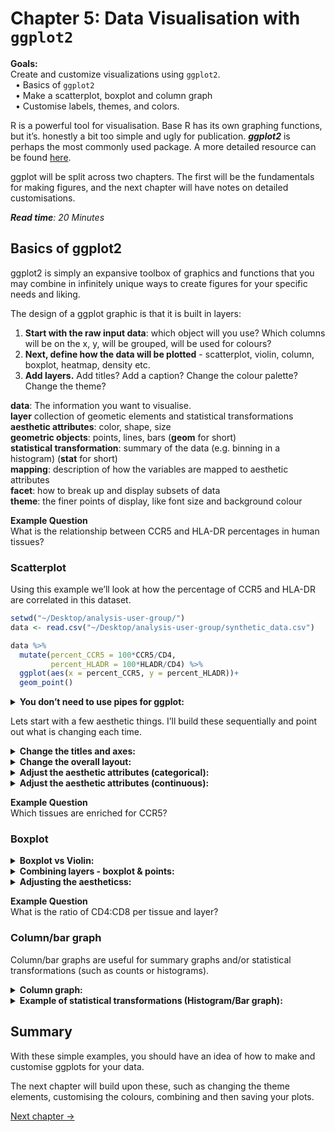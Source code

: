 

# Chapter 5: Data Visualisation with `ggplot2`

<div class="hint-goals">      
**Goals:**     
Create and customize visualizations using `ggplot2`.    
&nbsp;&nbsp;&#8226; Basics of `ggplot2`   
&nbsp;&nbsp;&#8226; Make a scatterplot, boxplot and column graph    
&nbsp;&nbsp;&#8226; Customise labels, themes, and colors.   
</div>

R is a powerful tool for visualisation. Base R has its own graphing functions, but it's. honestly a bit too simple and ugly for publication. ***ggplot2*** is perhaps the most commonly used package. A more detailed resource can be found [here](https://ggplot2-book.org/introduction). 

ggplot will be split across two chapters. The first will be the fundamentals for making figures, and the next chapter will have notes on detailed customisations. 

<read-time><i>**Read time**: 20 Minutes</i></read-time>

<wimr>


## Basics of ggplot2

ggplot2 is simply an expansive toolbox of graphics and functions that you may combine in infinitely unique ways to create figures for your specific needs and liking.

The design of a ggplot graphic is that it is built in layers:

1. **Start with the raw input data**: which object will you use? Which columns will be on the x, y, will be grouped, will be used for colours?   
2. **Next, define how the data will be plotted** - scatterplot, violin, column, boxplot, heatmap, density etc. 
3. **Add layers.** Add titles? Add a caption? Change the colour palette? Change the theme?

<div class="hint-terminology">    
**data**: The information you want to visualise.    
**layer** collection of geometic elements and statistical transformations   
**aesthetic attributes**: color, shape, size    
**geometric objects**: points, lines, bars (**geom** for short)   
**statistical transformation**: summary of the data (e.g. binning in a histogram) (**stat** for short)   
**mapping**: description of how the variables are mapped to aesthetic attributes    
**facet**: how to break up and display subsets of data    
**theme**: the finer points of display, like  font size and background colour   
</div>



<div class="hint-goals">    
**Example Question**    
What is the relationship between CCR5 and HLA-DR percentages in human tissues?   
</div>

### Scatterplot

Using this example we'll look at how the percentage of CCR5 and HLA-DR are correlated in this dataset. 

```r
setwd("~/Desktop/analysis-user-group/") 
data <- read.csv("~/Desktop/analysis-user-group/synthetic_data.csv") 
```


```r
data %>%
  mutate(percent_CCR5 = 100*CCR5/CD4,
         percent_HLADR = 100*HLADR/CD4) %>%
  ggplot(aes(x = percent_CCR5, y = percent_HLADR))+
  geom_point()
```

<details><summary>**You don't need to use pipes for ggplot:**</summary>

This will also work:

```r

data <- data %>% mutate(percent_CCR5 = 100*CCR5/CD4,
         percent_HLADR = 100*HLADR/CD4)
ggplot(data, aes(x = percent_CCR5, y = percent_HLADR))+
  geom_point()
```

<e>

</details>

Lets start with a few aesthetic things. I'll build these sequentially and point out what is changing each time.

<details><summary>**Change the titles and axes:**</summary>

```r
data %>%
  mutate(percent_CCR5 = 100*CCR5/CD4,
         percent_HLADR = 100*HLADR/CD4) %>%
  ggplot(aes(x = percent_CCR5, y = percent_HLADR))+
  geom_point() + 
  ggtitle("Add a title using ggtitle()")

data %>%
  mutate(percent_CCR5 = 100*CCR5/CD4,
         percent_HLADR = 100*HLADR/CD4) %>%
  ggplot(aes(x = percent_CCR5, y = percent_HLADR))+
  geom_point() + 
  ggtitle("Change the axes with xlab() and ylab()")+
  xlab("CCR5 %")+ylab("HLA-DR %")

data %>%
  mutate(percent_CCR5 = 100*CCR5/CD4,
         percent_HLADR = 100*HLADR/CD4) %>%
  ggplot(aes(x = percent_CCR5, y = percent_HLADR))+
  geom_point() + 
  labs(title = "Or use `labs()` to change all at once", x= "CCR5 %", y= "HLA-DR %")
```

<e>
</details>

<details><summary>**Change the overall layout:**</summary>

Use `theme_` to test out different styles. Here are my three most commonly used. 

```r
data %>%
  mutate(percent_CCR5 = 100*CCR5/CD4,
         percent_HLADR = 100*HLADR/CD4) %>%
  ggplot(aes(x = percent_CCR5, y = percent_HLADR))+
  geom_point() + 
  labs(title = "theme_classic()", x= "CCR5 %", y= "HLA-DR %")+
  theme_classic()
data %>%
  mutate(percent_CCR5 = 100*CCR5/CD4,
         percent_HLADR = 100*HLADR/CD4) %>%
  ggplot(aes(x = percent_CCR5, y = percent_HLADR))+
  geom_point() + 
  labs(title = "theme_minimal())", x= "CCR5 %", y= "HLA-DR %")+
  theme_minimal()
data %>%
  mutate(percent_CCR5 = 100*CCR5/CD4,
         percent_HLADR = 100*HLADR/CD4) %>%
  ggplot(aes(x = percent_CCR5, y = percent_HLADR))+
  geom_point() + 
  labs(title = "theme_bw()", x= "CCR5 %", y= "HLA-DR %")+
  theme_bw()
```


<e></details>

<details><summary>**Adjust the aesthetic attributes (categorical):**</summary>

Changing the aesthetic will let us pull more information from the simple black dots

```r
data %>%
  mutate(percent_CCR5 = 100*CCR5/CD4,
         percent_HLADR = 100*HLADR/CD4) %>%
  ggplot(aes(
    x = percent_CCR5, 
    y = percent_HLADR,
    color = tissue
  ))+
  geom_point() + 
  labs(title = "Color by tissue", x= "CCR5 %", y= "HLA-DR %")+
  theme_classic()

data %>%
  mutate(percent_CCR5 = 100*CCR5/CD4,
         percent_HLADR = 100*HLADR/CD4) %>%
  ggplot(aes(
    x = percent_CCR5, 
    y = percent_HLADR,
    color = tissue
  ))+
  geom_point() + 
  labs(title = "Color by layer", x= "CCR5 %", y= "HLA-DR %")+
  theme_classic()

data %>%
  mutate(percent_CCR5 = 100*CCR5/CD4,
         percent_HLADR = 100*HLADR/CD4) %>%
  ggplot(aes(
    x = percent_CCR5, 
    y = percent_HLADR,
    color = paste0(tissue, "_", layer)
  ))+
  geom_point() + 
  labs(title = "Color by tissue & layer", x= "CCR5 %", y= "HLA-DR %")+
  theme_classic()

data %>%
  mutate(percent_CCR5 = 100*CCR5/CD4,
         percent_HLADR = 100*HLADR/CD4) %>%
  ggplot(aes(
    x = percent_CCR5, 
    y = percent_HLADR,
    color = tissue, 
    shape = layer
  ))+
  geom_point() + 
  labs(title = "Color by tissue & shape by layer", x= "CCR5 %", y= "HLA-DR %")+
  theme_classic()
```

<e></details>

<details><summary>**Adjust the aesthetic attributes (continuous):**</summary>

We could add a third dimension here. X and Y are the percentage values, but what if we coloured the points by a third continuous value? 

```r
data %>%
  mutate(percent_CCR5 = 100*CCR5/CD4,
         percent_HLADR = 100*HLADR/CD4) %>%
  ggplot(aes(
    x = percent_CCR5, 
    y = percent_HLADR,
    color = CCR5_MFI
  ))+
  geom_point() + 
  labs(title = "Color by CCR5 MFI", x= "CCR5 %", y= "HLA-DR %")+
  theme_classic()

data %>%
  mutate(percent_CCR5 = 100*CCR5/CD4,
         percent_HLADR = 100*HLADR/CD4) %>%
  ggplot(aes(
    x = percent_CCR5, 
    y = percent_HLADR,
    color = log(CCR5_MFI)
  ))+
  geom_point() + 
  labs(title = "Color by log(CCR5 MFI)", x= "CCR5 %", y= "HLA-DR %")+
  theme_classic()
```

<e></details>

<wimr>

<div class="hint-goals">    
**Example Question**    
Which tissues are enriched for CCR5?
</div>

### Boxplot

<details><summary>**Boxplot vs Violin:**</summary>

```r
data %>%
  mutate(percent_CCR5 = 100*CCR5/CD4) %>%
  ggplot(aes(
    x = group, 
    y = percent_CCR5
  ))+
  geom_boxplot() + 
  labs(title = "geom_boxplot()", y= "CCR5 %", x= "Tissue x Layer")+
  theme_classic()

data %>%
  mutate(percent_CCR5 = 100*CCR5/CD4) %>%
  ggplot(aes( 
    x = group, 
    y = percent_CCR5
  ))+
  geom_violin() + 
  labs(title = "geom_violin()", y= "CCR5 %", x= "Tissue x Layer")+
  theme_classic()
```

<e></details>

<details><summary>**Combining layers - boxplot & points:**</summary>


```r
data %>%
  mutate(percent_CCR5 = 100*CCR5/CD4) %>%
  ggplot(aes(
    x = group, 
    y = percent_CCR5
  ))+
  geom_boxplot() + 
  geom_point()+
  labs(title = "geom_boxplot() AND geom_point()", y= "CCR5 %", x= "Tissue x Layer")+
  theme_classic()
data %>%
  mutate(percent_CCR5 = 100*CCR5/CD4) %>%
  ggplot(aes(
    x = group, 
    y = percent_CCR5
  ))+
  geom_boxplot() + 
  geom_jitter()+
  labs(title = "geom_boxplot() AND geom_jitter()", y= "CCR5 %", x= "Tissue x Layer")+
  theme_classic()
```


```r
# The default jitter is width = 0.5 - we can reduce this 
data %>%
  mutate(percent_CCR5 = 100*CCR5/CD4) %>%
  ggplot(aes(
    x = group, 
    y = percent_CCR5
  ))+
  geom_boxplot() + 
  geom_jitter(width=0.1)+
  labs(title = "geom_boxplot() AND geom_jitter(width=0.1)", y= "CCR5 %", x= "Tissue x Layer")+
  theme_classic()
```

<e></details>


<details><summary>**Adjusting the aestheticss:**</summary>

When you're combining layers, like boxplot and point, you might want to change the aesthetic to each layer individually. So instead of changing the aes at the start, we can add aes inside the geom's.

```r
# The default jitter is width = 0.5 - we can reduce this 
data %>%
  mutate(percent_CCR5 = 100*CCR5/CD4) %>%
  ggplot(aes(
    x = group, 
    y = percent_CCR5
  ))+
  geom_boxplot(aes(fill = group)) + 
  geom_jitter(width=0.1, aes(color=age))+
  labs(title = "geom_boxplot(aes(fill=group))+geom_jitter(aes(color=age))", y= "CCR5 %", x= "Tissue x Layer")+
  theme_classic()
```

<e></details>

<wimr>

<div class="hint-goals">    
**Example Question**    
What is the ratio of CD4:CD8 per tissue and layer?
</div>

### Column/bar graph

Column/bar graphs are useful for summary graphs and/or statistical transformations (such as counts or histograms). 

<details><summary>**Column graph:**</summary>

```r
data %>%
  mutate(ratio = log(CD4/CD8)) %>%
  group_by(group)%>%
  summarize(meanratio = mean(ratio))%>%
  mutate(`Predominant Subset` = ifelse(meanratio<0, "CD8", "CD4"))%>%
  ggplot(aes(x=group, y=meanratio, fill=`Predominant Subset`))+
  geom_col()+
  theme_bw()
```


</details>

<details><summary>**Example of statistical transformations (Histogram/Bar graph):**</summary>

```r
data %>%   
  mutate(percent_CD4 = 100*CD4/CD3,
         percent_CD8 = 100*CD8/CD3) %>%
  ggplot(aes(x=percent_CD4))+
  geom_histogram()+
  theme_bw()+
  ggtitle("Histogram example")
# change the bin width to add more resolution
data %>%   
  mutate(percent_CD4 = 100*CD4/CD3,
         percent_CD8 = 100*CD8/CD3) %>%
  ggplot(aes(x=percent_CD4))+
  geom_histogram(binwidth = .5)+
  theme_bw()+
  ggtitle("Histogram example")

data %>%   
  mutate(predominant = ifelse(CD4>CD8, "CD4", "CD8")) %>%
  ggplot(aes(x=predominant))+
  geom_bar()+
  theme_bw()+
  ggtitle("Bar graph example: Number of samples that are predominantly CD4 or CD8")
```

<e></details>


## Summary

With these simple examples, you should have an idea of how to make and customise ggplots for your data. 

The next chapter will build upon these, such as changing the theme elements, customising the colours, combining and then saving your plots. 

[Next chapter →](https://drthomasoneil.github.io/analysis-user-group/r-tutorial/_book/chapter-6-data-visualisation-with-ggplot2-2.html) 


<div id="quote-box" style="text-align:center; font-style:italic; margin-top:20px; margin-bottom:20px;"></div>

